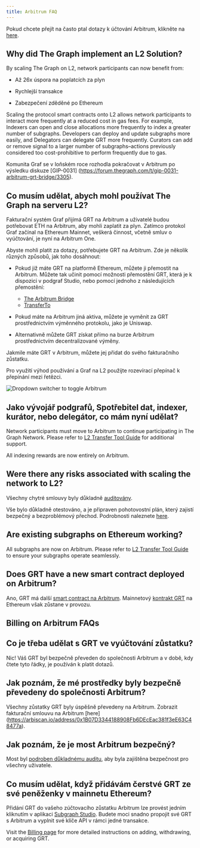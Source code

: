 ```yaml
---
title: Arbitrum FAQ
---
```


Pokud chcete přejít na často ptal dotazy k účtování Arbitrum, klikněte na [here](#billing-on-arbitrum-faqs).

## Why did The Graph implement an L2 Solution?

By scaling The Graph on L2, network participants can now benefit from:

- Až 26x úspora na poplatcích za plyn

- Rychlejší transakce

- Zabezpečení zděděné po Ethereum

Scaling the protocol smart contracts onto L2 allows network participants to interact more frequently at a reduced cost in gas fees. For example, Indexers can open and close allocations more frequently to index a greater number of subgraphs. Developers can deploy and update subgraphs more easily, and Delegators can delegate GRT more frequently. Curators can add or remove signal to a larger number of subgraphs–actions previously considered too cost-prohibitive to perform frequently due to gas.

Komunita Graf se v loňském roce rozhodla pokračovat v Arbitrum po výsledku diskuze [GIP-0031] (https://forum.thegraph.com/t/gip-0031-arbitrum-grt-bridge/3305).

## Co musím udělat, abych mohl používat The Graph na serveru L2?

Fakturační systém Graf přijímá GRT na Arbitrum a uživatelé budou potřebovat ETH na Arbitrum, aby mohli zaplatit za plyn. Zatímco protokol Graf začínal na Ethereum Mainnet, veškerá činnost, včetně smluv o vyúčtování, je nyní na Arbitrum One.

Abyste mohli platit za dotazy, potřebujete GRT na Arbitrum. Zde je několik různých způsobů, jak toho dosáhnout:

- Pokud již máte GRT na platformě Ethereum, můžete ji přemostit na Arbitrum. Můžete tak učinit pomocí možnosti přemostění GRT, která je k dispozici v podgraf Studio, nebo pomocí jednoho z následujících přemostění:

  - [The Arbitrum Bridge](https://bridge.arbitrum.io/?l2ChainId=42161)
  - [TransferTo](https://transferto.xyz/swap)

- Pokud máte na Arbitrum jiná aktiva, můžete je vyměnit za GRT prostřednictvím výměnného protokolu, jako je Uniswap.

- Alternativně můžete GRT získat přímo na burze Arbitrum prostřednictvím decentralizované výměny.

Jakmile máte GRT v Arbitrum, můžete jej přidat do svého fakturačního zůstatku.

Pro využití výhod používání a Graf na L2 použijte rozevírací přepínač k přepínání mezi řetězci.

![Dropdown switcher to toggle Arbitrum](/img/arbitrum-screenshot-toggle.png)

## Jako vývojář podgrafů, Spotřebitel dat, indexer, kurátor, nebo delegátor, co mám nyní udělat?

Network participants must move to Arbitrum to continue participating in The Graph Network. Please refer to [L2 Transfer Tool Guide](/archived/arbitrum/l2-transfer-tools-guide/) for additional support.

All indexing rewards are now entirely on Arbitrum.

## Were there any risks associated with scaling the network to L2?

Všechny chytré smlouvy byly důkladně [auditovány](https://github.com/graphprotocol/contracts/blob/main/packages/contracts/audits/OpenZeppelin/2022-07-graph-arbitrum-bridge-audit.pdf).

Vše bylo důkladně otestováno, a je připraven pohotovostní plán, který zajistí bezpečný a bezproblémový přechod. Podrobnosti naleznete [here](https://forum.thegraph.com/t/gip-0037-the-graph-arbitrum-deployment-with-linear-rewards-minted-in-l2/3551#risks-and-security-considerations-20).

## Are existing subgraphs on Ethereum working?

All subgraphs are now on Arbitrum. Please refer to [L2 Transfer Tool Guide](/archived/arbitrum/l2-transfer-tools-guide/) to ensure your subgraphs operate seamlessly.

## Does GRT have a new smart contract deployed on Arbitrum?

Ano, GRT má další [smart contract na Arbitrum](https://arbiscan.io/address/0x9623063377ad1b27544c965ccd7342f7ea7e88c7). Mainnetový [kontrakt GRT](https://etherscan.io/token/0xc944e90c64b2c07662a292be6244bdf05cda44a7) na Ethereum však zůstane v provozu.

## Billing on Arbitrum FAQs

## Co je třeba udělat s GRT ve vyúčtování zůstatku?

Nic! Váš GRT byl bezpečně převeden do společnosti Arbitrum a v době, kdy čtete tyto řádky, je používán k platit dotazů.

## Jak poznám, že mé prostředky byly bezpečně převedeny do společnosti Arbitrum?

Všechny zůstatky GRT byly úspěšně převedeny na Arbitrum. Zobrazit fakturační smlouvu na Arbitrum [here] (https://arbiscan.io/address/0x1B07D3344188908Fb6DEcEac381f3eE63C48477a).

## Jak poznám, že je most Arbitrum bezpečný?

Most byl [podroben důkladnému auditu](https://code4rena.com/contests/2022-10-the-graph-l2-bridge-contest), aby byla zajištěna bezpečnost pro všechny uživatele.

## Co musím udělat, když přidávám čerstvé GRT ze své peněženky v mainnetu Ethereum?

Přidání GRT do vašeho zúčtovacího zůstatku Arbitrum lze provést jedním kliknutím v aplikaci [Subgraph Studio](https://thegraph.com/studio/). Budete moci snadno propojit své GRT s Arbitrum a vyplnit své klíče API v rámci jedné transakce.

Visit the [Billing page](/subgraphs/billing/) for more detailed instructions on adding, withdrawing, or acquiring GRT.
